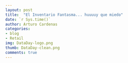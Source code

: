 ```yaml
---
layout: post
title:  "El Inventario Fantasma... huuuuy que miedo"
date: `r Sys.time()`
author: Arturo Cardenas
categories:
- blog
- Retail
img: DataDay-logo.png
thumb: DataDay-clean.png
comments: true
---
```


